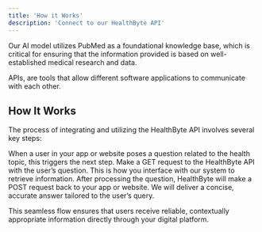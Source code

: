 ```yaml
---
title: 'How it Works'
description: 'Connect to our HealthByte API'
---
```


<Note>
  Our AI model utilizes PubMed as a foundational knowledge base, which is critical for ensuring that the information provided is based on well-established medical research and data.
</Note>

APIs, are tools that allow different software applications to communicate with each other. 

## How It Works 

The process of integrating and utilizing the HealthByte API involves several key steps:

<AccordionGroup>
  <Accordion icon="user-circle" title="User Interaction">
    When a user in your app or website poses a question related to the health topic, this triggers the next step.
  </Accordion>

</AccordionGroup>

<AccordionGroup>
  <Accordion icon="api" title="API Request">
    Make a GET request to the HealthByte API with the user’s question. This is how you interface with our system to retrieve information.
  </Accordion>
</AccordionGroup>

<AccordionGroup>
  <Accordion icon="message-square" title="Receive Response">
    After processing the question, HealthByte will make a POST request back to your app or website. We will deliver a concise, accurate answer tailored to the user’s query.
  </Accordion>

</AccordionGroup>



This seamless flow ensures that users receive reliable, contextually appropriate information directly through your digital platform.





